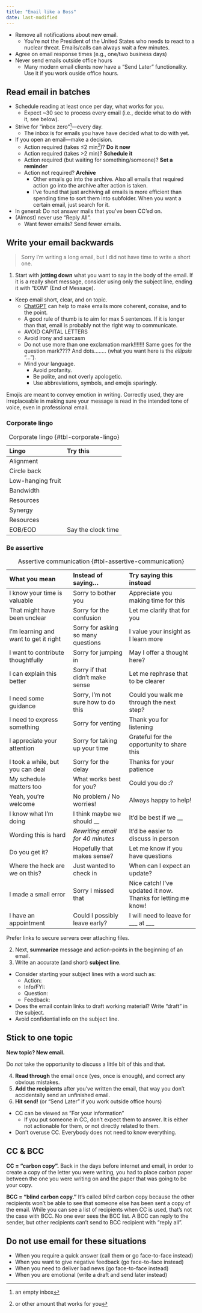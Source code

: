 ```yaml
---
title: "Email like a Boss"
date: last-modified
---
```


* Remove all notifications about new email.
  * You're not the President of the United States who needs to react to a nuclear threat.
  Emails/calls can always wait a few minutes.
* Agree on email response times (e.g., one/two business days)
* Never send emails outside office hours
  * Many modern email clients now have a "Send Later" functionality.
  Use it if you work ouside office hours.

## Read email in batches

* Schedule reading at least once per day, what works for you.
  * Expect ~30 sec to process every email (i.e., decide what to do with it, see below).
* Strive for "inbox zero"^[an empty inbox]---every day.
  * The inbox is for emails you have have decided what to do with yet.
* If you open an email---make a decision.
  * Action required (takes ≤2 min^[or other amount that works for you])? **Do it now**
  * Action required (takes >2 min)? **Schedule it**
  * Action required (but waiting for something/someone)? **Set a reminder**
  * Action not required? **Archive**
    * Other emails go into the archive.
    Also all emails that required action go into the archive after action is taken.
    * I've found that just archiving all emails is more efficient than spending time to sort them into subfolder.
    When you want a certain email, just search for it.
* In general: Do not answer mails that you've been CC'ed on.
* (Almost) never use "Reply All".
  * Want fewer emails? Send fewer emails.

## Write your email backwards

> Sorry I'm writing a long email, but I did not have time to write a short one.

1. Start with **jotting down** what you want to say in the body of the email.
If it is a really short message, consider using only the subject line, ending it with "EOM" (End of Message).
* Keep email short, clear, and on topic.
  * [ChatGPT](chat.openai.com) can help to make emails more coherent, consise, and to the point.
  * A good rule of thumb is to aim for max 5 sentences.
  If it is longer than that, email is probably not the right way to communicate.
  * AVOID CAPITAL LETTERS
  * Avoid irony and sarcasm
  * Do not use more than one exclamation mark!!!!!!!
  Same goes for the question mark????
  And dots........ (what you want here is the *ellipsis* "...").
  * Mind your language.
    * Avoid profanity.
    * Be polite, and not overly apologetic.
    * Use abbreviations, symbols, and emojis sparingly.

:::{.callout-note title="Note on emojis"}
Emojis are meant to convey emotion in writing.
Correctly used, they are irreplaceable in making sure your message is read in the intended tone of voice, even in professional email.
:::

### Corporate lingo

| Lingo             | Try this |
| :---------------- | :------- |
| Alignment         |          |
| Circle back       |          |
| Low-hanging fruit |          |
| Bandwidth         |          |
| Resources         |          |
| Synergy           |          |
| Resources         |          |
| EOB/EOD           | Say the clock time |

: Corporate lingo {#tbl-corporate-lingo}

### Be assertive

| What you mean                          | Instead of saying...               | Try saying this instead                    |
| :------------------------------------- | :--------------------------------- | :----------------------------------------- |
| I know your time is valuable           | Sorry to bother you                | Appreciate you making time for this        |
| That might have been unclear           | Sorry for the confusion            | Let me clarify that for you                |
| I'm learning and want to get it right  | Sorry for asking so many questions | I value your insight as I learn more       |
| I want to contribute thoughtfully      | Sorry for jumping in               | May I offer a thought here?                |
| I can explain this better              | Sorry if that didn’t make sense    | Let me rephrase that to be clearer         |
| I need some guidance                   | Sorry, I’m not sure how to do this | Could you walk me through the next step?   |
| I need to express something            | Sorry for venting                  | Thank you for listening                    |
| I appreciate your attention            | Sorry for taking up your time      | Grateful for the opportunity to share this |
| I took a while, but you can deal       | Sorry for the delay                | Thanks for your patience                   |
| My schedule matters too                | What works best for you?           | Could you do __:__?                        |
| Yeah, you're welcome                   | No problem / No worries!           | Always happy to help!                      |
| I know what I’m doing                  | I think maybe we should __         | It’d be best if we __                      |
| Wording this is hard                   | *Rewriting email for 40 minutes*   | It’d be easier to discuss in person        |
| Do you get it?                         | Hopefully that makes sense?        | Let me know if you have questions          |
| Where the heck are we on this?         | Just wanted to check in            | When can I expect an update?               |
| I made a small error                   | Sorry I missed that                | Nice catch! I've updated it now. Thanks for letting me know! |
| I have an appointment                  | Could I possibly leave early?      | I will need to leave for ___ at ___        |

: Assertive communication {#tbl-assertive-communication}

:::{.callout-note title="Note on attachments"}
Prefer links to secure servers over attaching files.
:::

2. Next, **summarize** message and action-points in the beginning of an email.
3. Write an accurate (and short) **subject line**.
* Consider starting your subject lines with a word such as:
  * Action:
  * Info/FYI:
  * Question:
  * Feedback:
* Does the email contain links to draft working material? Write "draft" in the subject.
* Avoid confidential info on the subject line.

:::{.callout-tip}
# Stick to one topic

**New topic? New email.**

Do *not* take the opportunity to discuss a little bit of this and that.
:::

4. **Read through** the email once (yes, once is enough), and correct any obvious mistakes.
5. **Add the recipients** after you've written the email, that way you don't accidentally send an unfinished email.
6. **Hit send!** (or "Send Later" if you work outside office hours)

* CC can be viewed as ”For your information”
  * If you put someone in CC, don't expect them to answer. It is either not actionable for them, or not directly related to them.
* Don't overuse CC. Everybody does not need to know everything.

:::{.callout-tip}
# CC & BCC

**CC = "carbon copy".**
Back in the days before internet and email, in order to create a copy of the letter you were writing, you had to place carbon paper between the one you were writing on and the paper that was going to be your copy.

**BCC = "blind carbon copy."**
It’s called *blind* carbon copy because the other recipients won't be able to see that someone else has been sent a copy of the email.
While you can see a list of recipients when CC is used, that's not the case with BCC.
No one ever sees the BCC list.
A BCC can reply to the sender, but other recipients can't send to BCC recipient with "reply all".
:::

## Do not use email for these situations

* When you require a quick answer (call them or go face-to-face instead)
* When you want to give negative feedback (go face-to-face instead)
* When you need to deliver bad news (go face-to-face instead)
* When you are emotional (write a draft and send later instead)
